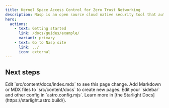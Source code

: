 ```yaml
---
title: Kernel Space Access Control for Zero Trust Networking
description: Nasp is an open source cloud native security tool that authenticates, encrypts, and authorizes network communication between workloads. It assigns strong identities to processes and transparently establishes mTLS connections in Kernel space. Nasp facilitates the creation of a robust zero-trust networking 
hero:
  actions:
    - text: Getting started
      link: /docs/guides/example/
      variant: primary
    - text: Go to Nasp site
      link: ../
      icon: external
---
```



## Next steps

<CardGrid stagger>
	<Card title="Update content" icon="pencil">
		Edit `src/content/docs/index.mdx` to see this page change.
	</Card>
	<Card title="Add new content" icon="add-document">
		Add Markdown or MDX files to `src/content/docs` to create new pages.
	</Card>
	<Card title="Configure your site" icon="setting">
		Edit your `sidebar` and other config in `astro.config.mjs`.
	</Card>
	<Card title="Read the docs" icon="open-book">
		Learn more in [the Starlight Docs](https://starlight.astro.build/).
	</Card>
</CardGrid>
